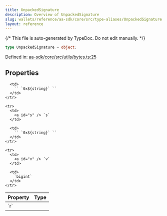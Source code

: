 ```yaml
---
title: UnpackedSignature
description: Overview of UnpackedSignature
slug: wallets/reference/aa-sdk/core/src/type-aliases/UnpackedSignature
layout: reference
---
```


{/* This file is auto-generated by TypeDoc. Do not edit manually. */}

```ts
type UnpackedSignature = object;
```

Defined in: [aa-sdk/core/src/utils/bytes.ts:25](https://github.com/alchemyplatform/aa-sdk/blob/9df5be8c23af4e472bcb503c17766b16da0ad87d/aa-sdk/core/src/utils/bytes.ts#L25)

## Properties

<table>
  <thead>
    <tr>
      <th align="left">Property</th>
      <th align="left">Type</th>
    </tr>
  </thead>

  <tbody>
    <tr>
      <td>
        <a id="r" /> `r`
      </td>

      <td>
        `` `0x${string}` ``
      </td>
    </tr>

    <tr>
      <td>
        <a id="s" /> `s`
      </td>

      <td>
        `` `0x${string}` ``
      </td>
    </tr>

    <tr>
      <td>
        <a id="v" /> `v`
      </td>

      <td>
        `bigint`
      </td>
    </tr>

  </tbody>
</table>

